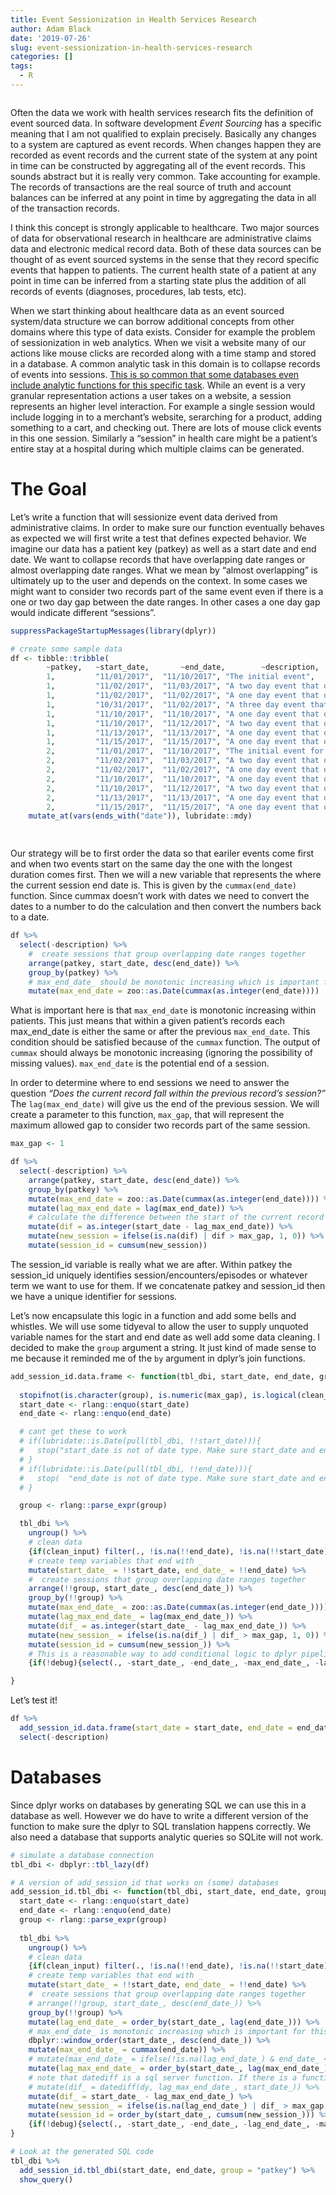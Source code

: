 ```yaml
---
title: Event Sessionization in Health Services Research
author: Adam Black
date: '2019-07-26'
slug: event-sessionization-in-health-services-research
categories: []
tags:
  - R
---
```


```r
```


Often the data we work with health services research fits the definition of event sourced data. In software development *Event Sourcing* has a specific meaning that I am not qualified to explain precisely. Basically any changes to a system are captured as event records. When changes happen they are recorded as event records and the current state of the system at any point in time can be constructed by aggregating all of the event records. This sounds abstract but it is really very common. Take accounting for example. The records of transactions are the real source of truth and account balances can be inferred at any point in time by aggregating the data in all of the transaction records.

I think this concept is strongly applicable to healthcare. Two major sources of data for observational research in healthcare are administrative claims data and electronic medical record data. Both of these data sources can be thought of as event sourced systems in the sense that they record specific events that happen to patients. The current health state of a patient at any point in time can be inferred from a starting state plus the addition of all records of events (diagnoses, procedures, lab tests, etc). 

When we start thinking about healthcare data as an event sourced system/data structure we can borrow additional concepts from other domains where this type of data exists. Consider for example the problem of sessionization in web analytics. When we visit a website many of our actions like mouse clicks are recorded along with a time stamp and stored in a database. A common analytic task in this domain is to collapse records of events into sessions. [This is so common that some databases even include analytic functions for this specific task](https://www.vertica.com/docs/9.2.x/HTML/Content/Authoring/AnalyzingData/SQLAnalytics/SessionizationWithEvent-basedWindows.htm). While an event is a very granular representation actions a user takes on a website, a session represents an higher level interaction. For example a single session would include logging in to a merchant's website, serarching for a product, adding something to a cart, and checking out. There are lots of mouse click events in this one session. Similarly a "session" in health care might be a patient's entire stay at a hospital during which multiple claims can be generated. 

# The Goal
Let's write a function that will sessionize event data derived from administrative claims. In order to make sure our function eventually behaves as expected we will first write a test that defines expected behavior. We imagine our data has a patient key (patkey) as well as a start date and end date. We want to collapse records that have overlapping date ranges or almost overlapping date ranges. What we mean by "almost overlapping" is ultimately up to the user and depends on the context. In some cases we might want to consider two records part of the same event even if there is a one or two day gap between the date ranges. In other cases a one day gap would indicate different "sessions".


```r
suppressPackageStartupMessages(library(dplyr))

# create some sample data
df <- tibble::tribble(
        ~patkey,   ~start_date,       ~end_date,        ~description,
        1,         "11/01/2017",  "11/10/2017", "The initial event",
        1,         "11/02/2017",  "11/03/2017", "A two day event that occurs entirely within the initial event", 
        1,         "11/02/2017",  "11/02/2017", "A one day event that occurs entirely within the initial event",
        1,         "10/31/2017",  "11/02/2017", "A three day event that with the initial event",
        1,         "11/10/2017",  "11/10/2017", "A one day event that occurs on last day of the initial event",
        1,         "11/10/2017",  "11/12/2017", "A two day event that occurs on last day of the initial event",
        1,         "11/13/2017",  "11/13/2017", "A one day event that occurs one day after the previous event",
        1,         "11/15/2017",  "11/15/2017", "A one day event that occurs two days after the previous event",
        2,         "11/01/2017",  "11/10/2017", "The initial event for a second patient",
        2,         "11/02/2017",  "11/03/2017", "A two day event that occurs entirely within the initial event", 
        2,         "11/02/2017",  "11/02/2017", "A one day event that occurs entirely within the initial event",
        2,         "11/10/2017",  "11/10/2017", "A one day event that occurs on last day of the initial event",
        2,         "11/10/2017",  "11/12/2017", "A two day event that occurs on last day of the initial event",
        2,         "11/13/2017",  "11/13/2017", "A one day event that occurs one day after the previous event",
        2,         "11/15/2017",  "11/15/2017", "A one day event that occurs two days after the previous event") %>%
    mutate_at(vars(ends_with("date")), lubridate::mdy)

 
```

Our strategy will be to first order the data so that eariler events come first and when two events start on the same day the one with the longest duration comes first. Then we will a new variable that represents the  where the current session end date is. This is given by the `cummax(end_date)` function. Since cummax doesn't work with dates we need to convert the dates to a number to do the calculation and then convert the numbers back to a date.

```r
df %>% 
  select(-description) %>% 
    #  create sessions that group overlapping date ranges together
    arrange(patkey, start_date, desc(end_date)) %>%
    group_by(patkey) %>%
    # max_end_date_ should be monotonic increasing which is important for this to work.
    mutate(max_end_date = zoo::as.Date(cummax(as.integer(end_date))))

```


What is important here is that `max_end_date` is monotonic increasing within patients. This just means that within a given patient's records each max_end_date is either the same or after the previous `max_end_date`. This condition should be satisfied because of the `cummax` function. The output of `cummax` should always be monotonic increasing (ignoring the possibility of missing values). `max_end_date` is the potential end of a session. 

In order to determine where to end sessions we need to answer the question *"Does the current record fall within the previous record's session?"* The `lag(max_end_date)` will give us the end of the previous session. We will create a parameter to this function, `max_gap`, that will represent the maximum allowed gap to consider two records part of the same session.

```r
max_gap <- 1

df %>% 
  select(-description) %>% 
    arrange(patkey, start_date, desc(end_date)) %>%
    group_by(patkey) %>%
    mutate(max_end_date = zoo::as.Date(cummax(as.integer(end_date)))) %>%
    mutate(lag_max_end_date = lag(max_end_date)) %>%
    # calculate the difference between the start of the current record and the end of the session under consideration
    mutate(dif = as.integer(start_date - lag_max_end_date)) %>%
    mutate(new_session = ifelse(is.na(dif) | dif > max_gap, 1, 0)) %>%
    mutate(session_id = cumsum(new_session)) 

```

The session_id variable is really what we are after. Within patkey the session_id uniquely identifies session/encounters/episodes or whatever term we want to use for them. If we concatenate patkey and session_id then we have a unique identifier for sessions.


Let's now encapsulate this logic in a function and add some bells and whistles. We will use some tidyeval to allow the user to supply unquoted variable names for the start and end date as well add some data cleaning. I decided to make the `group` argument a string. It just kind of made sense to me because it reminded me of the `by` argument in dplyr's join functions.


```r
add_session_id.data.frame <- function(tbl_dbi, start_date, end_date, group, max_gap = 0L, clean_input = T, debug = F){
  
  stopifnot(is.character(group), is.numeric(max_gap), is.logical(clean_input), is.logical(debug))
  start_date <- rlang::enquo(start_date)
  end_date <- rlang::enquo(end_date)

  # cant get these to work
  # if(lubridate::is.Date(pull(tbl_dbi, !!start_date))){
  #   stop("start_date is not of date type. Make sure start_date and end_date are actual date typed variables.")
  # }
  # if(lubridate::is.Date(pull(tbl_dbi, !!end_date))){
  #   stop(  "end_date is not of date type. Make sure start_date and end_date are actual date typed variables.")
  # }

  group <- rlang::parse_expr(group)

  tbl_dbi %>%
    ungroup() %>%
    # clean data
    {if(clean_input) filter(., !is.na(!!end_date), !is.na(!!start_date), !!end_date >= !!start_date) else .} %>%
    # create temp variables that end with _
    mutate(start_date_ = !!start_date, end_date_ = !!end_date) %>%
    #  create sessions that group overlapping date ranges together
    arrange(!!group, start_date_, desc(end_date_)) %>%
    group_by(!!group) %>%
    mutate(max_end_date_ = zoo::as.Date(cummax(as.integer(end_date_)))) %>%
    mutate(lag_max_end_date_ = lag(max_end_date_)) %>%
    mutate(dif_ = as.integer(start_date_ - lag_max_end_date_)) %>%
    mutate(new_session_ = ifelse(is.na(dif_) | dif_ > max_gap, 1, 0)) %>%
    mutate(session_id = cumsum(new_session_)) %>%
    # This is a reasonable way to add conditional logic to dplyr pipelines it seems to me
    {if(!debug){select(., -start_date_, -end_date_, -max_end_date_, -lag_max_end_date_, -dif_, -new_session_)} else .}

}
```


Let's test it!
```r
df %>% 
  add_session_id.data.frame(start_date = start_date, end_date = end_date, group = "patkey", debug = T) %>% 
  select(-description)


```

# Databases
Since dplyr works on databases by generating SQL we can use this in a database as well. However we do have to write a different version of the function to make sure the dplyr to SQL translation happens correctly. We also need a database that supports analytic queries so SQLite will not work. 



```r
# simulate a database connection
tbl_dbi <- dbplyr::tbl_lazy(df)

# A version of add_session_id that works on (some) databases
add_session_id.tbl_dbi <- function(tbl_dbi, start_date, end_date, group, max_gap = 0L, clean_input = T, debug = F){
  start_date <- rlang::enquo(start_date)
  end_date <- rlang::enquo(end_date)
  group <- rlang::parse_expr(group)
 
  tbl_dbi %>%
    ungroup() %>%
    # clean data
    {if(clean_input) filter(., !is.na(!!end_date), !is.na(!!start_date), !!end_date >= !!start_date) else .} %>%
    # create temp variables that end with _
    mutate(start_date_ = !!start_date, end_date_ = !!end_date) %>%
    #  create sessions that group overlapping date ranges together
    # arrange(!!group, start_date_, desc(end_date_)) %>%
    group_by(!!group) %>%
    mutate(lag_end_date_ = order_by(start_date_, lag(end_date_))) %>%
    # max_end_date_ is monotonic increasing which is important for this to work.
    dbplyr::window_order(start_date_, desc(end_date_)) %>%
    mutate(max_end_date_ = cummax(end_date)) %>%
    # mutate(max_end_date_ = ifelse(!is.na(lag_end_date_) & end_date_ < lag_end_date_, lag_end_date_, end_date_)) %>% # old logic
    mutate(lag_max_end_date_ = order_by(start_date_, lag(max_end_date_))) %>%
    # note that datediff is a sql server function. If there is a function in any package or the global environment that is called dy then this function will fail.
    # mutate(dif_ = datediff(dy, lag_max_end_date_, start_date_)) %>%
    mutate(dif_ = start_date_ - lag_max_end_date_) %>%
    mutate(new_session_ = ifelse(is.na(lag_end_date_) | dif_ > max_gap, 1, 0)) %>%
    mutate(session_id = order_by(start_date_, cumsum(new_session_))) %>%
    {if(!debug){select(., -start_date_, -end_date_, -lag_end_date_, -max_end_date_, -lag_max_end_date_, -dif_, -new_session_)} else .}
}

# Look at the generated SQL code
tbl_dbi %>% 
  add_session_id.tbl_dbi(start_date, end_date, group = "patkey") %>% 
  show_query()
```





